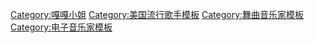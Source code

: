 {{Navbox Musical artist
| name       = Lady Gaga
| title      = [[Lady Gaga|嘎嘎小姐]]
| state = {{{state<includeonly>|collapsed</includeonly>}}}
| bodyclass  = hlist
| background = solo_singer
| above      =
*[[女神卡卡的得獎與提名列表|奖项与提名]]
*[[女神卡卡音樂作品列表|音樂作品]]
*{{tsl|en|List of Lady Gaga live performances||现场表演}}
*{{tsl|en|List of songs recorded by Lady Gaga||歌曲}}
*{{tsl|en|Lady Gaga videography||视频}}

|group1      = 录音室专辑
|list1       =
*《[[超人气 (专辑)|超人气]]》
*《[[天生完美 (专辑)|天生完美]]》
*《[[流行艺术]]》
*《[[脸贴脸]]》
*《[[喬安]]》
*《[[神彩]]》
*《[[爵愛經典]]》

| group2     = 原声带
| list2      =
*《[[一個巨星的誕生 (2018年原聲帶)|-{zh-hk:星夢情深;zh-tw:一個巨星的誕生;zh-cn:一个明星的诞生;zh-sg:星梦情深}-]]》

| group3     = 合辑
| list3      =
*《{{tsl|en|The Remix (Lady Gaga album)||The Remix}}》
*《[[Born This Way: The Remix]]》
*《[[Born This Way: The Collection]]》

| group4     = 迷你专辑
| list4      =
*《[[櫻桃樹集會 (女神卡卡迷你專輯)|櫻桃樹集會]]》
*《[[Hitmixes]]》
*《[[超人气女魔头]]》
*《[[A Very Gaga Holiday|-{A Very Gaga Holiday}-]]》

| group5     = 巡回演唱会
| list5      =
*{{tsl|en|The Fame Ball Tour||The Fame Ball Tour}}
*{{tsl|en|Fame Kills: Starring Kanye West and Lady Gaga||-{Fame Kills: Starring Kanye West and Lady Gaga}-}}
*{{tsl|en|The Monster Ball Tour||The Monster Ball Tour}}
*[[天生完美狂歡舞會]]
*[[流行藝術巡迴演唱會]]
*{{tsl|en|Cheek to Cheek Tour||脸贴脸巡回演唱会}}
*[[喬安世界巡迴演唱會]]

| group6 = 小型演出
| list6  =
*{{tsl|en|ArtRave||ArtRave}}
*[[Dive Bar Tour]]

| group7 = 驻唱
| list7  =
*{{tsl|en|Lady Gaga Live at Roseland Ballroom||-{Lady Gaga Live at Roseland Ballroom}-}}
*{{tsl|en|Lady Gaga Enigma||-{Lady Gaga Enigma}-}}

| group8    = 纪录片
| list8     =
*《[[嘎嘎：五尺二寸]]》

| group9     = 电视节目
| list9      =
*《{{tsl|en|Lady Gaga Presents the Monster Ball Tour: At Madison Square Garden||-{Lady Gaga Presents the Monster Ball Tour: At Madison Square Garden}-}}》
*《{{tsl|en|A Very Gaga Thanksgiving||-{A Very Gaga Thanksgiving}-}}》
*《{{tsl|en|Lady Gaga and the Muppets Holiday Spectacular||-{Lady Gaga and the Muppets Holiday Spectacular}-}}》
*《{{tsl|en|Tony Bennett and Lady Gaga: Cheek to Cheek Live!||-{Tony Bennett and Lady Gaga: Cheek to Cheek Live!}-}}》
*{{Le|第五十一届超级碗中场秀|Super Bowl LI halftime show}}

| group10    = 香水
| list10     =
* [[Lady Gaga Fame|-{Lady Gaga Fame}-]]
* {{tsl|en|Eau de Gaga||-{Eau de Gaga}-}}

| group11    = 书籍
| list11     =
*《{{tsl|en|Lady Gaga x Terry Richardson||-{Lady Gaga x Terry Richardson}-}}》

| group12     = 相关条目
| list12      = 
*{{tsl|en|Aleiodes gaga||Aleiodes gaga}}
*{{tsl|en|Born This Way Foundation||生来完美基金会}}
*{{tsl|en|Doll Domination Tour||Doll Domination Tour}}
*{{Le|Gaga (植物)|Gaga (plant)|-{Gaga (植物)}-}}
*{{tsl|en|Gagadon||-{Gagadon}-}}
*[[Haus of Gaga|-{Haus of Gaga}-]]
*《{{tsl|en|Joanne Trattoria Cookbook||Joanne Trattoria Cookbook}}》
*《{{tsl|en|Lady Gaga: Queen of Pop||-{Lady Gaga: Queen of Pop}-}}》
*《{{tsl|en|Lisa Goes Gaga||-{Lisa Goes Gaga}-}}》
*[[女神卡卡的生牛肉裝|生牛肉裝]]
*《[[Perform this way]]》
*{{tsl|en|TechHaus Volantis||TechHaus Volantis}}
*《[[同一个世界：共同在家]]》

| below      =
*'''{{Icon|Book}} [http://en.wikipedia.org/wiki/Book:Lady_Gaga 条目总汇]'''
*'''{{Icon|Category}} [[:Category:嘎嘎小姐|分类]]'''
*'''{{Icon|Portal}} [http://en.wikipedia.org/wiki/Portal:Lady_Gaga 主题页]'''
}}<noinclude>
{{collapsible option}}
[[Category:嘎嘎小姐]]
[[Category:美国流行歌手模板]]
[[Category:舞曲音乐家模板]]
[[Category:电子音乐家模板]]
</noinclude>